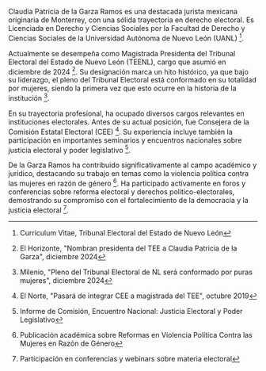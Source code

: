 Claudia Patricia de la Garza Ramos es una destacada jurista mexicana originaria de Monterrey, con una sólida trayectoria en derecho electoral. Es Licenciada en Derecho y Ciencias Sociales por la Facultad de Derecho y Ciencias Sociales de la Universidad Autónoma de Nuevo León (UANL) [^1].

Actualmente se desempeña como Magistrada Presidenta del Tribunal Electoral del Estado de Nuevo León (TEENL), cargo que asumió en diciembre de 2024 [^2]. Su designación marca un hito histórico, ya que bajo su liderazgo, el pleno del Tribunal Electoral está conformado en su totalidad por mujeres, siendo la primera vez que esto ocurre en la historia de la institución [^3].

En su trayectoria profesional, ha ocupado diversos cargos relevantes en instituciones electorales. Antes de su actual posición, fue Consejera de la Comisión Estatal Electoral (CEE) [^4]. Su experiencia incluye también la participación en importantes seminarios y encuentros nacionales sobre justicia electoral y poder legislativo [^5].

De la Garza Ramos ha contribuido significativamente al campo académico y jurídico, destacando su trabajo en temas como la violencia política contra las mujeres en razón de género [^6]. Ha participado activamente en foros y conferencias sobre reforma electoral y derechos político-electorales, demostrando su compromiso con el fortalecimiento de la democracia y la justicia electoral [^7].

[^1]: Curriculum Vitae, Tribunal Electoral del Estado de Nuevo León
[^2]: El Horizonte, "Nombran presidenta del TEE a Claudia Patricia de la Garza", diciembre 2024
[^3]: Milenio, "Pleno del Tribunal Electoral de NL será conformado por puras mujeres", diciembre 2024
[^4]: El Norte, "Pasará de integrar CEE a magistrada del TEE", octubre 2019
[^5]: Informe de Comisión, Encuentro Nacional: Justicia Electoral y Poder Legislativo
[^6]: Publicación académica sobre Reformas en Violencia Política Contra las Mujeres en Razón de Género
[^7]: Participación en conferencias y webinars sobre materia electoral
